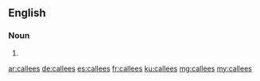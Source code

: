 ==English==

===Noun===
{{head|en|plural}}

# {{plural of|callee|lang=en}}

[[ar:callees]]
[[de:callees]]
[[es:callees]]
[[fr:callees]]
[[ku:callees]]
[[mg:callees]]
[[my:callees]]